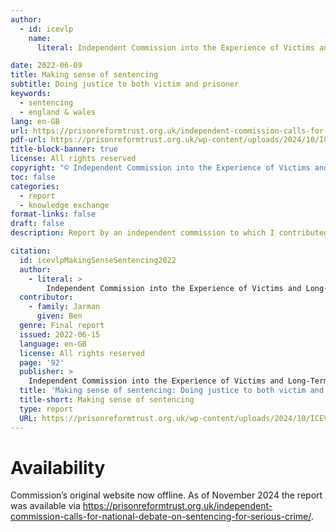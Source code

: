 ```yaml
---
author:
  - id: icevlp
    name:
      literal: Independent Commission into the Experience of Victims and Long-Term Prisoners

date: 2022-06-09
title: Making sense of sentencing
subtitle: Doing justice to both victim and prisoner
keywords:  
  - sentencing
  - england & wales
lang: en-GB
url: https://prisonreformtrust.org.uk/independent-commission-calls-for-national-debate-on-sentencing-for-serious-crime/
pdf-url: https://prisonreformtrust.org.uk/wp-content/uploads/2024/10/ICEVLP-Making-sense-of-sentencing-v328.pdf
title-block-banner: true
license: All rights reserved
copyright: "© Independent Commission into the Experience of Victims and Long-Term Prisoners, 2024"
toc: false
categories:
  - report
  - knowledge exchange
format-links: false
draft: false
description: Report by an independent commission to which I contributed draft chapters and editing support.

citation:
  id: icevlpMakingSenseSentencing2022
  author:
    - literal: >
        Independent Commission into the Experience of Victims and Long-Term Prisoners
  contributor:
    - family: Jarman
      given: Ben
  genre: Final report
  issued: 2022-06-15
  language: en-GB
  license: All rights reserved
  page: '92'
  publisher: >
    Independent Commission into the Experience of Victims and Long-Term Prisoners
  title: 'Making sense of sentencing: Doing justice to both victim and prisoner'
  title-short: Making sense of sentencing
  type: report
  URL: https://prisonreformtrust.org.uk/wp-content/uploads/2024/10/ICEVLP-Making-sense-of-sentencing-v328.pdf
---
```


# Availability

Commission's original website now offline. As of November 2024 the report was available via <https://prisonreformtrust.org.uk/independent-commission-calls-for-national-debate-on-sentencing-for-serious-crime/>.